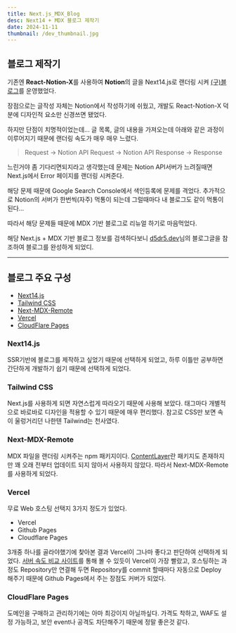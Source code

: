 ```yaml
---
title: Next.js_MDX_Blog
desc: Next14 + MDX 블로그 제작기
date: 2024-11-11
thumbnail: /dev_thumbnail.jpg
---
```


## 블로그 제작기
기존엔 **React-Notion-X**를 사용하여 **Notion**의 글을 Next14.js로 랜더링 시켜 [(구)블로그](notion-next-x-bobongkus-projects.vercel.app)를 운영했었다.


장점으로는 글작성 자체는 Notion에서 작성하기에 쉬웠고, 개발도 React-Notion-X 덕분에 디자인적 요소만 신경쓰면 됐었다.

하지만 단점이 치명적이었는데...
글 목록, 글의 내용을 가져오는데 아래와 같은 과정이 이루어지기 때문에 랜더링 속도가 매우 매우 느렸다.
> Request -> Notion API Request -> Notion API Response -> Response

느린거야 좀 기다리면되지라고 생각했는데 문제는 Notion API서버가 느려질때면 Next.js에서 Error 페이지를 랜더링 시켜준다.

해당 문제 때문에 Google Search Console에서 색인등록에 문제를 격었다.
추가적으로 Notion의 서버가 한번씩(자주) 먹통이 되는데 그럴때마다 내 블로그도 같이 먹통이된다...

따라서 해당 문제들 때문에 MDX 기반 블로그로 리뉴얼 하기로 마음먹었다.

해당 Next.js + MDX 기반 블로그 정보를 검색하다보니 [d5dr5.dev](https://www.d5br5.dev/blog/nextjs_blog/setup)님의 블로그글을 참조하여 블로그를 완성하게 되었디.

---
## 블로그 주요 구성
- [Next14.js](https://nextjs.org/)
- [Tailwind CSS](https://tailwindcss.com/)
- [Next-MDX-Remote](https://github.com/hashicorp/next-mdx-remote)
- [Vercel](https://vercel.com/)
- [CloudFlare Pages](https://pages.cloudflare.com/)

### Next14.js
SSR기반에 블로그를 제작하고 싶었기 때문에 선택하게 되었고,
하루 이틀만 공부하면 간단하게 개발하기 쉽기 때문에 선택하게 되었다.

### Tailwind CSS
Next.js를 사용하게 되면 자연스럽게 따라오기 때문에 사용해 보았다.
태그마다 개별적으로 바로바로 디자인을 적용할 수 있기 때문에 매우 편리했다.
참고로 CSS만 보면 속이 울렁거리던 나한텐 Tailwind는 천사였다.

### Next-MDX-Remote
MDX 파일을 랜더링 시켜주는 npm 패키지이다.
[ContentLayer](https://contentlayer.dev/)란 패키지도 존재하지만 꽤 오래 전부터 업데이트 되지 않아서 사용하지 않았다.
따라서 Next-MDX-Remote를 사용하게 되었다.

### Vercel
무료 Web 호스팅 선택지 3가지 정도가 있었다.
- Vercel
- Github Pages
- Cloudflare Pages

3개중 하나를 골라야했기에 찾아본 결과 Vercel이 그나마 좋다고 판단하여 선택하게 되었다.
[서버 속도 비교 사이트](https://bejamas.io/compare/github-pages-vs-vercel-vs-cloudflare-pages)를 통해 볼 수 있듯이 Vercel이 가장 빨랐고,
호스팅하는 과정도 Repository만 연결해 두면 Repository를 commit 할때마다 자동으로 Deploy 해주기 때문에 Github Pages에서 주는 장점도 커버가 되었다.

### CloudFlare Pages
도메인을 구매하고 관리하기에는 아마 최강이지 아닐까싶다.
가격도 착하고, WAF도 설정 가능하고, 보안 event나 공격도 차단해주기 때문에 정말 좋은것 같다.
 
